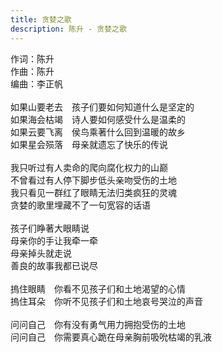 ```yaml
---
title: 贪婪之歌
description: 陈升 - 贪婪之歌
---
```


作词：陈升<br />作曲：陈升<br />编曲：李正帆<br /><br />如果山要老去　孩子们要如何知道什么是坚定的<br />如果海会枯竭　诗人要如何感受什么是温柔的<br />如果云要飞离　侯鸟乘著什么回到温暖的故乡<br />如果星会殒落　母亲就遗忘了快乐的传说<br /><br />我只听过有人卖命的爬向腐化权力的山巅<br />不曾看过有人停下脚步低头亲吻受伤的土地<br />我只看见一群红了眼睛无法归类疯狂的灵魂<br />贪婪的歌里埋藏不了一句宽容的话语<br /><br />孩子们睁著大眼睛说<br />母亲你的手让我牵一牵<br />母亲掉头就走说<br />善良的故事我都已说尽<br /><br />摀住眼睛　你看不见孩子们和土地渴望的心情<br />摀住耳朵　你听不见孩子们和土地哀号哭泣的声音<br /><br />问问自己　你有没有勇气用力拥抱受伤的土地<br />问问自己　你需要真心跪在母亲胸前吸吮枯竭的乳液